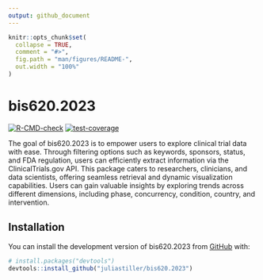 ```yaml
---
output: github_document
---
```


<!-- README.md is generated from README.Rmd. Please edit that file -->

```r
knitr::opts_chunk$set(
  collapse = TRUE,
  comment = "#>",
  fig.path = "man/figures/README-",
  out.width = "100%"
)
```

# bis620.2023

<!-- badges: start -->
[![R-CMD-check](https://github.com/juliastiller/bis620.2023/actions/workflows/R-CMD-check.yaml/badge.svg)](https://github.com/juliastiller/bis620.2023/actions/workflows/R-CMD-check.yaml)
[![test-coverage](https://github.com/juliastiller/bis620.2023/actions/workflows/test-coverage.yaml/badge.svg)](https://github.com/juliastiller/bis620.2023/actions/workflows/test-coverage.yaml)
<!-- badges: end -->

The goal of bis620.2023 is to empower users to explore clinical trial data with ease. Through filtering options such as keywords, sponsors, status, and FDA regulation, users can efficiently extract information via the ClinicalTrials.gov API. This package caters to researchers, clinicians, and data scientists, offering seamless retrieval and dynamic visualization capabilities. Users can gain valuable insights by exploring trends across different dimensions, including phase, concurrency, condition, country, and intervention.

## Installation

You can install the development version of bis620.2023 from [GitHub](https://github.com/) with:

``` r
# install.packages("devtools")
devtools::install_github("juliastiller/bis620.2023")
```
